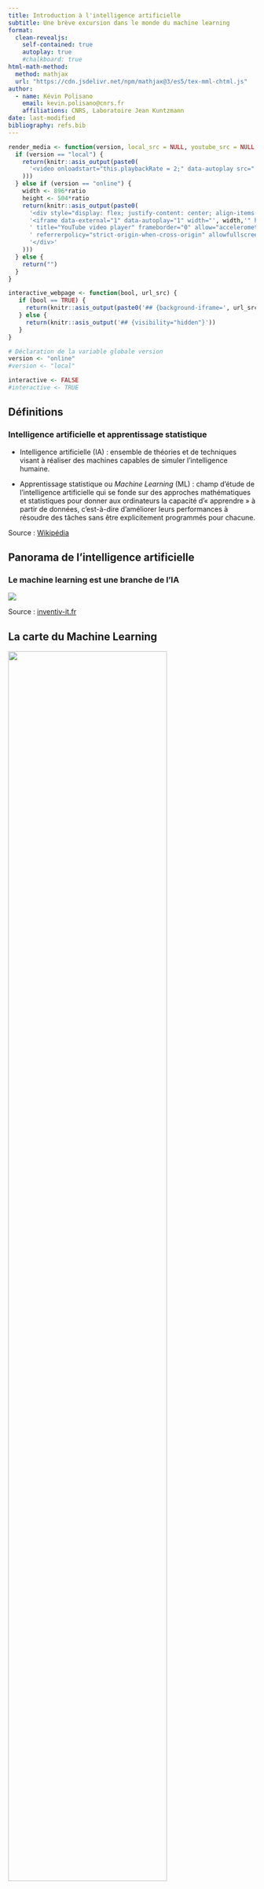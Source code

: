 ```yaml
---
title: Introduction à l'intelligence artificielle
subtitle: Une brève excursion dans le monde du machine learning 
format: 
  clean-revealjs:
    self-contained: true
    autoplay: true
    #chalkboard: true
html-math-method:
  method: mathjax
  url: "https://cdn.jsdelivr.net/npm/mathjax@3/es5/tex-mml-chtml.js"
author:
  - name: Kévin Polisano
    email: kevin.polisano@cnrs.fr
    affiliations: CNRS, Laboratoire Jean Kuntzmann
date: last-modified
bibliography: refs.bib
---
```


```{=html}
<style>
  .colored-title {
    color: #417D97 !important; /* Bleu personnalisé */
  }
</style>
```

```r
render_media <- function(version, local_src = NULL, youtube_src = NULL, ratio = 1, margin = 0) {
  if (version == "local") {
    return(knitr::asis_output(paste0(
      '<video onloadstart="this.playbackRate = 2;" data-autoplay src="', local_src,'" controls muted></video>'
    )))
  } else if (version == "online") {
    width <- 896*ratio
    height <- 504*ratio
    return(knitr::asis_output(paste0(
      '<div style="display: flex; justify-content: center; align-items: center; height: auto; margin-bottom: ', margin, 'cm; padding: 0;">',
      '<iframe data-external="1" data-autoplay="1" width="', width,'" height="', height, '" src="', youtube_src, '&amp;loop=1&amp;controls=0&amp;modestbranding=1&amp;autohide=1"',
      ' title="YouTube video player" frameborder="0" allow="accelerometer; autoplay; clipboard-write; encrypted-media; gyroscope; picture-in-picture; web-share"',
      ' referrerpolicy="strict-origin-when-cross-origin" allowfullscreen></iframe>',
      '</div>'
    )))
  } else {
    return("")
  }
}
```

```r
interactive_webpage <- function(bool, url_src) {
   if (bool == TRUE) {
     return(knitr::asis_output(paste0('## {background-iframe=', url_src, ' background-interactive="true"}')))
   } else {
     return(knitr::asis_output('## {visibility="hidden"}'))
   }
}
```


```r
# Déclaration de la variable globale version
version <- "online"
#version <- "local"

interactive <- FALSE
#interactive <- TRUE
```


## Définitions
### Intelligence artificielle et apprentissage statistique

- [Intelligence artificielle (IA)]{.alert} : ensemble de théories et de techniques visant à réaliser des machines capables de simuler l'intelligence humaine.

- [Apprentissage statistique]{.alert} ou [*Machine Learning* (ML)]{.alert} : champ d'étude de l'intelligence artificielle qui se fonde sur des approches mathématiques et statistiques pour donner aux ordinateurs la capacité d'« apprendre » à partir de données, c'est-à-dire d'améliorer leurs performances à résoudre des tâches sans être explicitement programmés pour chacune.

::: footer
Source : [Wikipédia](https://fr.wikipedia.org/wiki/Intelligence_artificielle)
:::



## Panorama de l'intelligence artificielle

### Le machine learning est une branche de l'IA

![](images/ia-vs-machine-learning-vs-deep-learning.jpg){fig-align="center"}

::: footer
Source : [inventiv-it.fr](https://inventiv-it.fr/ai-machine-learning-deep-learning/)
:::

## La carte du Machine Learning {background-color="#101010"}

![](images/carte-ia.jpg){fig-align="center" width="80%"}

::: footer
Source : [Machine Learnia](https://www.youtube.com/watch?v=mT6NnslbNLM)
:::

# Contexte historique {background-color="#40666e"}

## Qui suis-je ?

### Un esprit visionnaire sur les potentialités des machines

*"Again, it might act upon other things [besides number]{.alert}, were objects found whose mutual fundamental relations could be expressed by those of the abstract science of operations, and which should be also susceptible of adaptations to the action of the operating notation and mechanism of the engine. Supposing, for instance, that [the fundamental relations of pitched sounds]{.alert} in the science of harmony and of musical composition were susceptible of such expression and adaptations, [the engine might compose elaborate and scientific pieces of music]{.alert} of any degree of complexity or extent"*

**A.L.L**

::: footer
Source : [Sketch of the analytical engine](https://www.fourmilab.ch/babbage/sketch.html)
:::

::: notes
Encore une fois, cela pourrait agir sur d'autres éléments en plus des nombres, si l'on trouvait des objets dont les relations fondamentales mutuelles pourraient être exprimées par celles de la science abstraite des opérations, et qui seraient également susceptibles d’adaptations à l’action de la notation et du mécanisme opérant de la machine. En supposant, par exemple, que les relations fondamentales entre les fréquences dans la science de l'harmonie et les règles de la composition musicale soient susceptibles d'une telle expression, la machine pourrait composer des morceaux de musique élaborés et scientifiques, de n'importe quel degré de complexité ou d'étendue.
:::

## Ada Lovelace

### L'enchanteresse des nombres

::::: columns
::: {.column width="50%"}
![](images/ada-lovelace.png){fig-align="center"}
:::

::: {.column width="50%"}
-   [1815]{.alert} - Naissance d'Ada Lovelace à Londres, fille du poète Lord Byron et d'Anne Isabella Milbanke.
-   [1833]{.alert} - Rencontre avec Charles Babbage, mathématicien et inventeur de la machine analytique.
-   [1842-1843]{.alert} - Publication des Notes, ajoutées à la traduction d'un article du mathématicien italien Luigi Menabrea.
-   [1852]{.alert} - Décès à l'âge de 36 ans, des suites d'un cancer.
:::
:::::

::: footer
Source : [Wikipédia](https://en.wikipedia.org/wiki/Ada_Lovelace)
:::

::: notes
un précurseur de l'ordinateur moderne. Cette rencontre marquera le début de sa fascination pour les mathématiques et les machines. Elle y ajoute ses propres notes, qui occupent plus de place que l'article lui-même et dans lesquelles elle propose ce qui est souvent considéré comme le premier algorithme conçu pour une machine, visant à calculer les nombres de Bernoulli. sur la machine analytique de Babbage. - 1843 - Paternité de la Programmation : Ses notes incluent des concepts de boucles et de programmation conditionnelle. Ces idées font d'elle la première personne à conceptualiser un algorithme pour un ordinateur, lui conférant le titre de "première programmeuse".
:::


```r
interactive_webpage(interactive, url_src = "https://danferns.github.io/linear-regression-visualizer/")
```

## La régression linéaire

### Visualisation de la méthode des moindres carrés

::: {style="text-align: center;"}
<iframe scrolling="no" title="Interactive Linear Regression" src="https://www.geogebra.org/material/iframe/id/xC6zq7Zv/width/800/height/503/border/888888/sfsb/true/smb/false/stb/false/stbh/false/ai/false/asb/false/sri/false/rc/false/ld/false/sdz/false/ctl/false" width="800px" height="503px" style="border:0px;">
</iframe>
:::

::: footer
Source : [Geogebra](https://www.geogebra.org/m/xC6zq7Zv)
:::

## Visualisation de la descente de gradient {background-color="black"}

![](videos/linear-regression-gradient-descent.mp4){loop="true" data-autoplay="true" width="120%"}

## Les 4 principaux ingrédients du ML {background-color="black"}

1.  [Des données]{.fg style="--col: #7abce4"}
2.  [Un modèle]{.fg style="--col: #f4ef52"}
3.  [Une fonction de coût]{.fg style="--col: #d87a76"}
4.  [Un algorithme d'optimisation]{.fg style="--col: #9cbb87"}

```r
render_media(version, local_src = "videos/quatre-ingredients.m4v", youtube_src = "https://www.youtube.com/embed/XUFLq6dKQok?si=2wrQuAnmmQL8n2fu&amp;start=129&amp;end=176", ratio = 0.7, margin = -1)
```

## Types d'apprentissages 
### Supervisés, non-supervisés et par ré-enforcement

![](images/machine-learning-types.png){fig-align="center"}

::: footer
Source : [Techplayon](https://www.techplayon.com/machine-learning-supervised-unsupervised-reinforcement/)
:::

## L'invention des neurones artificiels {background-color="black"}
### 1943 - Warren McCulloch et Walter Pitts {.colored-title}

```r
render_media(version, local_src = "videos/neurones-biologiques.mp4", youtube_src = "https://www.youtube.com/embed/XUFLq6dKQok?si=uoi7RRMux0DdlKCD&amp;start=358&amp;end=535")
```

::: footer
Source : [Machine Learnia](https://www.youtube.com/watch?v=XUFLq6dKQok)
:::
	
::: notes
Les premiers réseaux de neurones ont donc été inventés en 1943 par deux mathématiciens et neuroscientifiques du nom de Warren McCulloch et Walter Pitts.
Dans leur article scientifique intitulé : "A Logical Calculus of the ideas immanent in nervous activity",
ils expliquent comment ils ont pu programmer des neurones artificiels en s'inspirant du fonctionnement des neurones biologiques.
Rappelons le, en biologie, les neurones sont des cellules excitables connectées les unes aux autres,
et ayant pour rôle de transmettre des informations dans notre système nerveux.
Chaque neurone est composé de plusieurs dendrites, d'un corps cellulaire, et d'un axone.
Les dendrites sont en quelque sorte les portes d'entrée d'un neurone. c'est à cet endroit, au niveau de la synapse, que le neurone reçoit des signaux lui provenant des neurones qui le précèdent.
Ces signaux peuvent être de type excitateur ou à l'inverse inhibiteur. (un peu comme si nous avions des signaux qui valent +1 et d'autres qui valent -1).
Lorsque la somme de ces signaux dépasse un certain seuil, le neurone s'active et produit alors un signal électrique.
Ce signal circule le long de l'axone en direction des terminaisons pour être envoyé à son tour vers d'autres neurones de notre système nerveux...
...neurones qui fonctionneront exactement de la même manière ! Voilà en gros, le fonctionnement des neurones.
Ce que Warren McCulloch et Walter Pitts ont essayé de faire, c'est de modéliser ce fonctionnement,
en considérant qu'un neurone pouvait être représenté par une fonction de transfert, qui prend en entrée des signaux X et qui retourne une sortie y.
A l'intérieur de cette fonction, on trouve 2 grandes étapes.
La première, c'est une étape d'agrégation. On fait la somme de toutes les entrées du neurone,
en multipliant au passage chaque entrée par un coefficient W. ce coefficient représente en fait l'activité synaptique, c'est à dire le fait que le signal soit excitateur auquel cas w vaut +1, ou bien inhibiteur auquel cas il vaut -1.
Dans cette phase d'agrégation, on obtient donc une expression de la forme w1 x1 + w 2 x 2 + w3 x3 etc etc.
Une fois cette étape réalisée, on passe à la phase d'activation. On regarde le résultat du calcul effectué précédemment,
et si celui ci dépasse un certain seuil, en général 0, alors le neurone s'active et retourne une sortie y = 1. Sinon, il reste à 0.
Voilà donc comment Warren McCulloch et Walter Pitts ont réussi à développer les premiers neurones artificiels
:::

## L'invention du Perceptron {background-color="black"}
### 1957 - Frank Rosenblatt {.colored-title}

```r
render_media(version, local_src = "videos/perceptron.mp4", youtube_src = "https://www.youtube.com/embed/XUFLq6dKQok?si=uoi7RRMux0DdlKCD&amp;start=657&amp;end=834")
```

::: footer
Source : [Machine Learnia](https://www.youtube.com/watch?v=XUFLq6dKQok)
:::
	

## Classification à l'aide d'un Perceptron {background-color="black"}
### La classification binaire {.colored-title}

```r
render_media(version, local_src = "videos/classification-perceptron.mp4", youtube_src = "https://www.youtube.com/embed/VlMm4VZ6lk4?si=xkbWiPBiboH0DXMa&amp;start=30&amp;end=190")
```

::: footer
Source : [Machine Learnia](https://www.youtube.com/watch?v=VlMm4VZ6lk4)
:::

## Classification à l'aide d'un Perceptron {background-color="black"}
### La fonction d'activation (sigmoïde) et la fonction de coût (vraisemblance) {.colored-title}

```r
render_media(version, local_src = "videos/classification-vraisemblance.mp4", youtube_src = "https://www.youtube.com/embed/VlMm4VZ6lk4?si=xkbWiPBiboH0DXMa&amp;start=230&amp;end=520")
```

::: footer
Source : [Machine Learnia](https://www.youtube.com/watch?v=VlMm4VZ6lk4)
:::

## L'invention du Perceptron Multicouche {background-color="black"}
### 1986 - Geoffrey Hinton {.colored-title}

```r
render_media(version, local_src = "videos/multi-perceptron.mp4", youtube_src = "https://www.youtube.com/embed/XUFLq6dKQok?si=uoi7RRMux0DdlKCD&amp;start=882&amp;end=1237")
```

::: footer
Source : [Machine Learnia](https://www.youtube.com/watch?v=XUFLq6dKQok)
:::

## L'efficacité du Perceptron Multicouche
### 3 perceptrons pour créer une forme triangulaire

![](images/playground.jpeg){fig-align="center"}

## L'efficacité du Perceptron Multicouche
### Linéariser les frontières de décision complexes

![](images/decision-boundary.webp){fig-align="center"}

## Représentation d'un Perceptron Multicouche
### Un simple réseau de neurones à 3 couches

![](images/perceptron-multi.jpeg){fig-align="center"}

## Formalisation d'un Perceptron Multicouche
### Cascades de multiplication matricielles et d'activation

![](images/perceptron-multi-matrices.jpeg){fig-align="center"}

## Que se passe-t-il dans un réseau de neurones ? {background-color="black"}
### Visualisation de la linéarisation de la frontière de décision {.colored-title}

```r
render_media(version, local_src = "videos/NN-linearisation.mp4", youtube_src = "https://www.youtube.com/embed/yFcdKE6YI0E?si=awicWiaFb046QUrj&amp;;start=162&amp;end=351")
```

## L'efficacité du Perceptron Multicouche
### Apprendre des frontières de décision complexes

![](images/playground-spirale.jpeg){fig-align="center"}


```r
interactive_webpage(interactive, url_src = "https://playground.tensorflow.org/#activation=tanh&batchSize=10&dataset=spiral&regDataset=reg-plane&learningRate=0.03&regularizationRate=0&noise=0&networkShape=4,2&seed=0.65606&showTestData=false&discretize=false&percTrainData=50&x=true&y=true&xTimesY=true&xSquared=true&ySquared=true&cosX=false&sinX=true&cosY=false&sinY=true&collectStats=false&problem=classification&initZero=false&hideText=false")
```

## Pourquoi les réseaux de neurones fonctionnent si bien ?
### Parce qu'ils approchent des fonctions complexes

```r
render_media(version, local_src = "videos/universal-approximator.mp4", youtube_src = "https://www.youtube.com/embed/O45AaRPQhuI?si=VIDWeg8vy7Me-MAM")
```

## Théorème d'approximation universelle
### Fonctions continues approchables par un réseau à 2 couches

::: {.callout-note}
## Théorème (Cybenko, 1989, Hornik, 1991)
Let $\sigma:\mathbb{R}\mapsto \mathbb{R}$ be a nonconstant, bounded, and continuous function. Let $I_m$ denote the $m$-dimensional unit hypercube $[0, 1]^m$. The space of real-valued continuous functions on $I_m$ is denoted by $C(I_m)$. Then, given any $\epsilon > 0$ and any function $f\in C(I_m)$, there exist an integer $N$, real constants $v_i, b_i\in \mathbb{R}$ and real vectors $\boldsymbol{w}_i \in \mathbb{R}^m$ for $i = 1, \dotsc, N$, such that we may define:

$$ F(\boldsymbol{x}) = \sum_{i=1}^N v_i \sigma\left(\boldsymbol{w}_i^T \boldsymbol{x}+b_i\right)=\boldsymbol{v}^T \sigma\left(\mathbf{W}^T \boldsymbol{x}+\boldsymbol{b}\right)$$
as an approximate realization of the function $f$; that is,
$$ |f(\boldsymbol{x})-F(\boldsymbol{x})|<\epsilon, \quad \forall \boldsymbol{x}\in I_m$$
::: 

## Deep learning
### Les filtres de convolution



## Deep learning
### Les couches du réseau

![](images/face-features.webp){fig-align="center"}

::: footer
Source : [Medium](https://medium.com/sysinfo/convolutional-neural-network-1c8c1d7e0707)
:::

